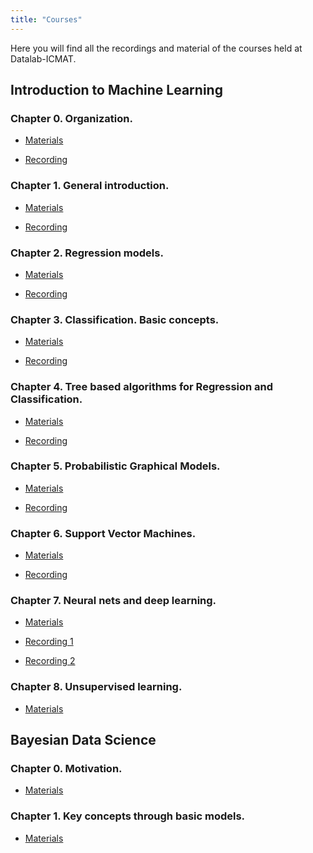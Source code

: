 ---
title: "Courses"
---

Here you will find all the recordings and material of the courses held at Datalab-ICMAT.



## Introduction to Machine Learning

### Chapter 0. Organization.

 * [Materials](https://github.com/datalab-icmat/Intro-to-ML/tree/main/chapter_0) 
 
 * [Recording](https://www.youtube.com/watch?v=vqUmOd5-EOA)

### Chapter 1. General introduction.

  * [Materials](https://github.com/datalab-icmat/Intro-to-ML/tree/main/chapter_1)
  
  * [Recording](https://www.youtube.com/watch?v=7wtLJV4ti0A&list=PLH_XnVAPg2hzUqt8f-NWlZZZi79BmU8Jt&index=2&t=2s)
  
### Chapter 2. Regression models.

  * [Materials](https://github.com/datalab-icmat/Intro-to-ML/tree/main/chapter_2)
  
  * [Recording](https://www.youtube.com/watch?v=Dzsa0GJTCv4&t=24s)
  
### Chapter 3. Classification. Basic concepts.

  * [Materials](https://github.com/datalab-icmat/Intro-to-ML/tree/main/chapter_3)
  
  * [Recording](https://www.youtube.com/watch?v=jro15wp9A9s)

### Chapter 4. Tree based algorithms for Regression and Classification. 

  * [Materials](https://github.com/datalab-icmat/Intro-to-ML/tree/main/chapter_4)
  
  * [Recording](https://www.youtube.com/watch?v=UxPWoE-cuaU&list=PLH_XnVAPg2hybRQzVStDdsPYEj46buoAq&index=2)

### Chapter 5. Probabilistic Graphical Models.

  * [Materials](https://github.com/datalab-icmat/Intro-to-ML/tree/main/chapter_5)
  
  * [Recording](https://www.youtube.com/watch?v=Q6xrVA_gIKw&list=PLH_XnVAPg2hybRQzVStDdsPYEj46buoAq)
  
### Chapter 6. Support Vector Machines.

  * [Materials](https://github.com/datalab-icmat/Intro-to-ML/tree/main/chapter_6)
  
  * [Recording](https://www.youtube.com/watch?v=W04JWfDeTFk)
  

### Chapter 7. Neural nets and deep learning.

  * [Materials](https://github.com/datalab-icmat/Intro-to-ML/tree/main/chapter_7)
  
  * [Recording 1](https://www.youtube.com/watch?v=OP3oeHX68RU&list=PLH_XnVAPg2hybRQzVStDdsPYEj46buoAq&index=2)
  
  * [Recording 2](https://www.youtube.com/watch?v=N77eHWGiin0&list=PLH_XnVAPg2hybRQzVStDdsPYEj46buoAq&index=1)

  
### Chapter 8. Unsupervised learning.

  * [Materials](https://github.com/datalab-icmat/Intro-to-ML/tree/main/chapter_8)
  
## Bayesian Data Science

### Chapter 0. Motivation.

  * [Materials](https://github.com/datalab-icmat/Bayesian-Data-Science/tree/main/chapter_0)
  
### Chapter 1. Key concepts through basic models.

  * [Materials](https://github.com/datalab-icmat/Bayesian-Data-Science/tree/main/chapter_1)



